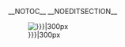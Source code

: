 <onlyinclude><div class="wlm-on wlm-on-detail">__NOTOC__ __NOEDITSECTION__
<templatestyles src="Template:WLM Onboarding/styles.css" />
<div class="outer"><div class="wlm-on-detail-image">[[File:{{{image|{{{1|}}}}}}|300px]]</div><div class="inner"></onlyinclude>